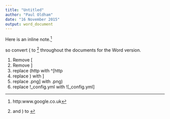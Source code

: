 ```yaml
---
title: "Untitled"
author: "Paul Oldham"
date: "16 November 2015"
output: word_document
---
```


Here is an inline note.^[http:www.google.co.uk]

so convert ( to ^[ and ) to ] throughout the documents for the Word version. 

1. Remove [
2. Remove ]
3. replace (http with ^[http
4. replace ) with ]
5. replace .png] with .png)
6. replace !_config.yml with ![_config.yml]

